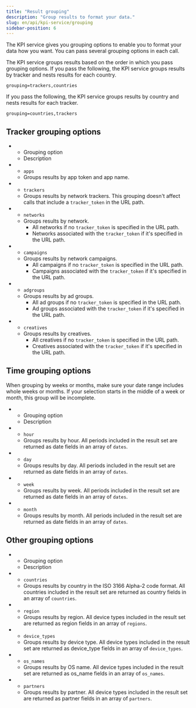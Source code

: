 ```yaml
---
title: "Result grouping"
description: "Group results to format your data."
slug: en/api/kpi-service/grouping
sidebar-position: 6
---
```


The KPI service gives you grouping options to enable you to format your data how you want. You can pass several grouping options in each call.

The KPI service groups results based on the order in which you pass grouping options. If you pass the following, the KPI service groups results by tracker and nests results for each country.

```text
grouping=trackers,countries
```

If you pass the following, the KPI service groups results by country and nests results for each tracker.

```text
grouping=countries,trackers
```

## Tracker grouping options

<ListTable>

-  -  Grouping option
   -  Description
-  -  `apps`
   -  Groups results by app token and app name.
-  -  `trackers`
   -  Groups results by network trackers. This grouping doesn't affect calls that include a `tracker_token` in the URL path.
-  -  `networks`
   -  Groups results by network.
      -  All networks if no `tracker_token` is specified in the URL path.
      -  Networks associated with the `tracker_token` if it's specified in the URL path.
-  -  `campaigns`
   -  Groups results by network campaigns.
      -  All campaigns if no `tracker_token` is specified in the URL path.
      -  Campaigns associated with the `tracker_token` if it's specified in the URL path.
-  -  `adgroups`
   -  Groups results by ad groups.
      -  All ad groups if no `tracker_token` is specified in the URL path.
      -  Ad groups associated with the `tracker_token` if it's specified in the URL path.
-  -  `creatives`
   -  Groups results by creatives.
      -  All creatives if no `tracker_token` is specified in the URL path.
      -  Creatives associated with the `tracker_token` if it's specified in the URL path.

</ListTable>

## Time grouping options

<Callout type="tip">

When grouping by weeks or months, make sure your date range includes whole weeks or months. If your selection starts in the middle of a week or month, this group will be incomplete.

</Callout>

<ListTable>

-  -  Grouping option
   -  Description
-  -  `hour`
   -  Groups results by hour. All periods included in the result set are returned as date fields in an array of `dates`.
-  -  `day`
   -  Groups results by day. All periods included in the result set are returned as date fields in an array of `dates`.
-  -  `week`
   -  Groups results by week. All periods included in the result set are returned as date fields in an array of `dates`.
-  -  `month`
   -  Groups results by month. All periods included in the result set are returned as date fields in an array of `dates`.

</ListTable>

## Other grouping options

<ListTable>

-  -  Grouping option
   -  Description
-  -  `countries`
   -  Groups results by country in the ISO 3166 Alpha-2 code format. All countries included in the result set are returned as country fields in an array of `countries`.
-  -  `region`
   -  Groups results by region. All device types included in the result set are returned as region fields in an array of `regions`.
-  -  `device_types`
   -  Groups results by device type. All device types included in the result set are returned as device_type fields in an array of `device_types`.
-  -  `os_names`
   -  Groups results by OS name. All device types included in the result set are returned as os_name fields in an array of `os_names`.
-  -  `partners`
   -  Groups results by partner. All device types included in the result set are returned as partner fields in an array of `partners`.

</ListTable>
